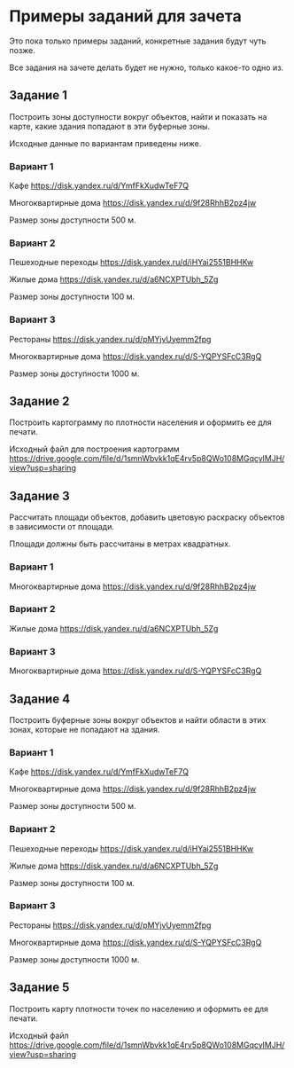 # Примеры заданий для зачета {#exam}

Это пока только примеры заданий, конкретные задания будут чуть позже.

Все задания на зачете делать будет не нужно, только какое-то одно из.

## Задание 1

Построить зоны доступности вокруг объектов, найти и показать на карте, какие здания попадают в эти буферные зоны.

Исходные данные по вариантам приведены ниже.

### Вариант 1

Кафе <https://disk.yandex.ru/d/YmfFkXudwTeF7Q>

Многоквартирные дома <https://disk.yandex.ru/d/9f28RhhB2pz4jw>

Размер зоны доступности 500 м.

### Вариант 2

Пешеходные переходы <https://disk.yandex.ru/d/iHYai2551BHHKw>

Жилые дома <https://disk.yandex.ru/d/a6NCXPTUbh_5Zg>

Размер зоны доступности 100 м.

### Вариант 3

Рестораны <https://disk.yandex.ru/d/pMYjvUyemm2fpg>

Многоквартирные дома <https://disk.yandex.ru/d/S-YQPYSFcC3RgQ>

Размер зоны доступности 1000 м.

## Задание 2

Построить картограмму по плотности населения и оформить ее для печати.

Исходный файл для построения картограмм <https://drive.google.com/file/d/1smnWbvkk1qE4rv5p8QWo108MGqcylMJH/view?usp=sharing>

## Задание 3

Рассчитать площади объектов, добавить цветовую раскраску объектов в зависимости от площади.

Площади должны быть рассчитаны в метрах квадратных.

### Вариант 1

Многоквартирные дома <https://disk.yandex.ru/d/9f28RhhB2pz4jw>

### Вариант 2

Жилые дома <https://disk.yandex.ru/d/a6NCXPTUbh_5Zg>

### Вариант 3

Многоквартирные дома <https://disk.yandex.ru/d/S-YQPYSFcC3RgQ>

## Задание 4

Построить буферные зоны вокруг объектов и найти области в этих зонах, которые не попадают на здания.

### Вариант 1

Кафе <https://disk.yandex.ru/d/YmfFkXudwTeF7Q>

Многоквартирные дома <https://disk.yandex.ru/d/9f28RhhB2pz4jw>

Размер зоны доступности 500 м.

### Вариант 2

Пешеходные переходы <https://disk.yandex.ru/d/iHYai2551BHHKw>

Жилые дома <https://disk.yandex.ru/d/a6NCXPTUbh_5Zg>

Размер зоны доступности 100 м.

### Вариант 3

Рестораны <https://disk.yandex.ru/d/pMYjvUyemm2fpg>

Многоквартирные дома <https://disk.yandex.ru/d/S-YQPYSFcC3RgQ>

Размер зоны доступности 1000 м.

## Задание 5

Построить карту плотности точек по населению и оформить ее для печати.

Исходный файл <https://drive.google.com/file/d/1smnWbvkk1qE4rv5p8QWo108MGqcylMJH/view?usp=sharing>
